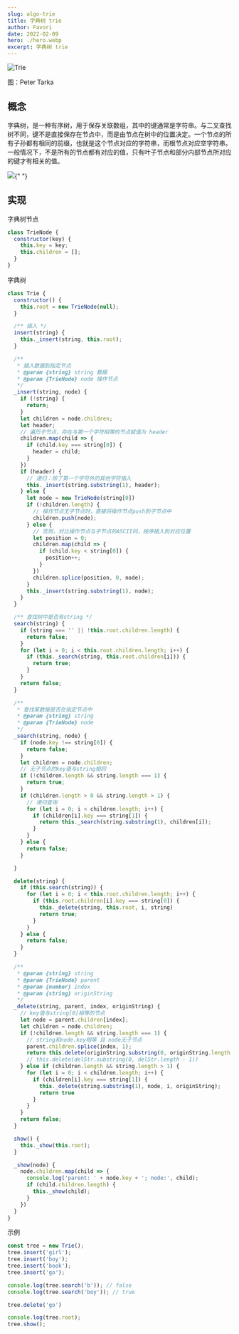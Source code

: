 ```yaml
---
slug: algo-trie
title: 字典树 trie
author: Favori
date: 2022-02-09
hero: ./hero.webp
excerpt: 字典树 trie
---
```


![Trie](./hero.webp)


<div className={'img-desc'}>图：Peter Tarka</div>


## 概念

字典树，是一种有序树，用于保存关联数组，其中的键通常是字符串。与二叉查找树不同，键不是直接保存在节点中，而是由节点在树中的位置决定。一个节点的所有子孙都有相同的前缀，也就是这个节点对应的字符串，而根节点对应空字符串。一般情况下，不是所有的节点都有对应的值，只有叶子节点和部分内部节点所对应的键才有相关的值。

![](./1.jpg){" "}

## 实现
字典树节点
```js
class TrieNode {
  constructor(key) {
    this.key = key;
    this.children = [];
  }
}
```

字典树
```js
class Trie {
  constructor() {
    this.root = new TrieNode(null);
  }

  /** 插入 */
  insert(string) {
    this._insert(string, this.root);
  }

  /**
   * 插入数据到指定节点
   * @param {string} string 数据
   * @param {TrieNode} node 操作节点
   */
  _insert(string, node) {
    if (!string) {
      return;
    }
    let children = node.children;
    let header;
    // 遍历子节点，存在与第一个字符相等的节点赋值为 header
    children.map(child => {
      if (child.key === string[0]) {
        header = child;
      }
    })
    if (header) {
      // 递归：除了第一个字符外的其他字符插入
      this._insert(string.substring(1), header);
    } else {
      let node = new TrieNode(string[0])
      if (!children.length) {
        // 操作节点无子节点时，直接将操作节点push到子节点中
        children.push(node);
      } else {
        // 否则，对比操作节点与子节点的ASCII码，按序插入到对应位置
        let position = 0;
        children.map(child => {
          if (child.key < string[0]) {
            position++;
          }
        })
        children.splice(position, 0, node);
      }
      this._insert(string.substring(1), node);
    }
  }

  /** 查找树中是否有string */
  search(string) {
    if (string === '' || !this.root.children.length) {
      return false;
    }
    for (let i = 0; i < this.root.children.length; i++) {
      if (this._search(string, this.root.children[i])) {
        return true;
      }
    }
    return false;
  }

  /**
   * 查找某数据是否在指定节点中
   * @param {string} string 
   * @param {TrieNode} node 
   */
  _search(string, node) {
    if (node.key !== string[0]) {
      return false;
    }
    let children = node.children;
    // 无子节点的key值与string相同
    if (!children.length && string.length === 1) {
      return true;
    }
    if (children.length > 0 && string.length > 1) {
      // 递归查询
      for (let i = 0; i < children.length; i++) {
        if (children[i].key === string[1]) {
          return this._search(string.substring(1), children[i]);
        }
      }
    } else {
      return false;
    }

  }

  delete(string) {
    if (this.search(string)) {
      for (let i = 0; i < this.root.children.length; i++) {
        if (this.root.children[i].key === string[0]) {
          this._delete(string, this.root, i, string)
          return true;
        }
      }
    } else {
      return false;
    }
  }

  /**
   * @param {string} string 
   * @param {TrieNode} parent 
   * @param {number} index 
   * @param {string} originString 
   */
  _delete(string, parent, index, originString) {
    // key值与string[0]相等的节点
    let node = parent.children[index];
    let children = node.children;
    if (!children.length && string.length === 1) {
      // string和node.key相等 且 node无子节点
      parent.children.splice(index, 1);
      return this.delete(originString.substring(0, originString.length - 1))
      // this.delete(delStr.substring(0, delStr.length - 1))
    } else if (children.length && string.length > 1) {
      for (let i = 0; i < children.length; i++) {
        if (children[i].key === string[1]) {
          this._delete(string.substring(1), node, i, originString);
          return true
        }
      }
    }
    return false;
  }

  show() {
    this._show(this.root);
  }

  _show(node) {
    node.children.map(child => {
      console.log('parent: ' + node.key + '; node:', child);
      if (child.children.length) {
        this._show(child);
      }
    })
  }
}

```

示例
```js
const tree = new Trie();
tree.insert('girl');
tree.insert('boy');
tree.insert('book');
tree.insert('go');

console.log(tree.search('b')); // false
console.log(tree.search('boy')); // true

tree.delete('go')

console.log(tree.root);
tree.show();

```